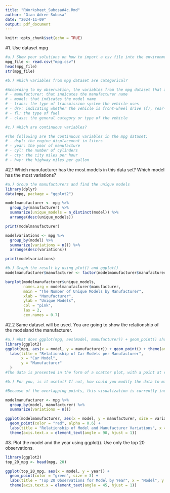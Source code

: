 ```yaml
---
title: "RWorksheet_Subosa#4c.Rmd"
author: "Gian Adree Subosa"
date: "2024-11-09"
output: pdf_document
---
```


```r
knitr::opts_chunk$set(echo = TRUE)
```

#1. Use dataset mpg
```r
#a.) Show your solutions on how to import a csv file into the environment.
mpg_file <- read.csv("mpg.csv")
head(mpg_file)
str(mpg_file)
```

```r
#b.) Which variables from mpg dataset are categorical?

#According to my observation, the variables from the mpg dataset that are seemly categoral are the following:
# - manufacturer: that indicates the manufacturer name
# - model: that indicates the model name
# - trans: the type of transmission system the vehicle uses 
# - drv: indicating whether the vehicle is front-wheel drive (f), rear-wheel drive (r), or four-wheel drive (4)
# - fl: the type of fuel
# - class: the general category or type of the vehicle
```

```r
#c.) Which are continuous variables?

#The following are the continuous variables in the mpg dataset:
# - dspl: the engine displacement in liters
# - year: the year of manufacture
# - cyl: the number of cylinders
# - cty: the city miles per hour
# - hwy: the highway miles per gallon
```

#2.1 Which manufacturer has the most models in this data set? Which model has the most variations?
```r
#a.) Group the manufacturers and find the unique models
library(dplyr)
data(mpg, package = "ggplot2")

modelmanufacturer <- mpg %>%
  group_by(manufacturer) %>%
  summarize(unique_models = n_distinct(model)) %>%
  arrange(desc(unique_models))

print(modelmanufacturer)

modelvariations <- mpg %>%
  group_by(model) %>%
  summarize(variations = n()) %>%
  arrange(desc(variations))

print(modelvariations)
```

```r
#b.) Graph the result by using plot() and ggplot()
modelmanufacturer$manufacturer <- factor(modelmanufacturer$manufacturer, levels = modelmanufacturer$manufacturer)

barplot(modelmanufacturer$unique_models, 
        names.arg = modelmanufacturer$manufacturer,
        main = "The Number of Unique Models by Manufacturer",
        xlab = "Manufacturer",
        ylab = "Unique Models",
        col = "pink",
        las = 2, 
        cex.names = 0.7)
```

#2.2 Same dataset will be used. You are going to show the relationship of the modeland the manufacturer.
```r
#a.) What does ggplot(mpg, aes(model, manufacturer)) + geom_point() show?
library(ggplot2)
ggplot(mpg, aes(x = model, y = manufacturer)) + geom_point() + theme(axis.text.x = element_text(angle = 90, hjust = 1)) +
  labs(title = "Relationship of Car Models per Manufacturer", 
       x = "Car Model",
       y = "Manufacturer"
  )
#The data is presented in the form of a scatter plot, with a point at each model and manufacturer combination. It depicts which manufacturers produce which models, but it does not properly represent the number of variations for each model because it just displays the presence or absence of each combination.
```

```r
#b.) For you, is it useful? If not, how could you modify the data to make it more informative?

#Because of the overlapping points, this visualization is currently ineffective. A better approach could be summarizing and color-code by count that display the counts of differences in size or color intensity and/or consider inverting the coordinates for better reading. Here's how you can modify the data:

modelmanufacturer <- mpg %>%
  group_by(model, manufacturer) %>%
  summarize(variations = n())

ggplot(modelmanufacturer, aes(x = model, y = manufacturer, size = variations)) +
  geom_point(color = "red", alpha = 0.6) +
  labs(title = "Relationship of Model and Manufacturer Variations", x = "Model", y = "Manufacturer") +
  theme(axis.text.x = element_text(angle = 90, hjust = 1))
```

#3. Plot the model and the year using ggplot(). Use only the top 20 observations.
```r
library(ggplot2)
top_20_mpg <- head(mpg, 20)

ggplot(top_20_mpg, aes(x = model, y = year)) +
  geom_point(color = "green", size = 3) +
  labs(title = "Top 20 Observations for Model by Year", x = "Model", y = "Year") +
  theme(axis.text.x = element_text(angle = 45, hjust = 1))
```


